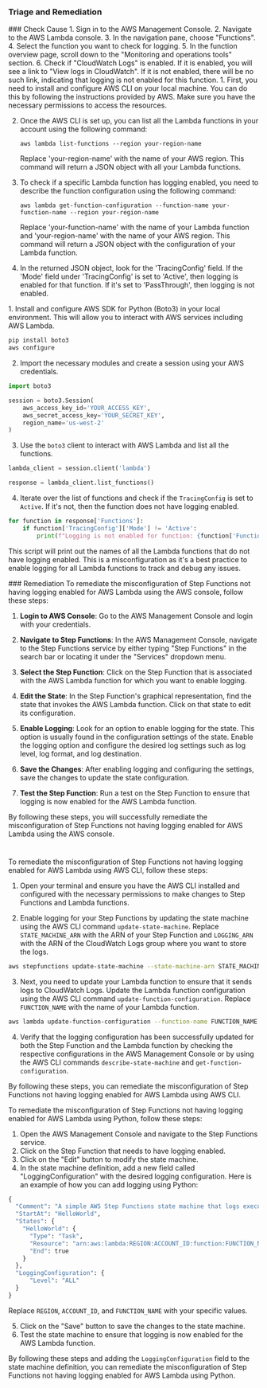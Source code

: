 
### Triage and Remediation
<Tabs>

<Tab title='Cause'>
### Check Cause
<AccordionGroup>
<Accordion title='Using Console' defaultOpen='true'>
1. Sign in to the AWS Management Console.
2. Navigate to the AWS Lambda console.
3. In the navigation pane, choose "Functions".
4. Select the function you want to check for logging.
5. In the function overview page, scroll down to the "Monitoring and operations tools" section.
6. Check if "CloudWatch Logs" is enabled. If it is enabled, you will see a link to "View logs in CloudWatch". If it is not enabled, there will be no such link, indicating that logging is not enabled for this function.
</Accordion>

<Accordion title='Using CLI'>
1. First, you need to install and configure AWS CLI on your local machine. You can do this by following the instructions provided by AWS. Make sure you have the necessary permissions to access the resources.

2. Once the AWS CLI is set up, you can list all the Lambda functions in your account using the following command:

   ```
   aws lambda list-functions --region your-region-name
   ```

   Replace 'your-region-name' with the name of your AWS region. This command will return a JSON object with all your Lambda functions.

3. To check if a specific Lambda function has logging enabled, you need to describe the function configuration using the following command:

   ```
   aws lambda get-function-configuration --function-name your-function-name --region your-region-name
   ```

   Replace 'your-function-name' with the name of your Lambda function and 'your-region-name' with the name of your AWS region. This command will return a JSON object with the configuration of your Lambda function.

4. In the returned JSON object, look for the 'TracingConfig' field. If the 'Mode' field under 'TracingConfig' is set to 'Active', then logging is enabled for that function. If it's set to 'PassThrough', then logging is not enabled.
</Accordion>

<Accordion title='Using Python'>
1. Install and configure AWS SDK for Python (Boto3) in your local environment. This will allow you to interact with AWS services including AWS Lambda.

```python
pip install boto3
aws configure
```

2. Import the necessary modules and create a session using your AWS credentials.

```python
import boto3

session = boto3.Session(
    aws_access_key_id='YOUR_ACCESS_KEY',
    aws_secret_access_key='YOUR_SECRET_KEY',
    region_name='us-west-2'
)
```

3. Use the `boto3` client to interact with AWS Lambda and list all the functions.

```python
lambda_client = session.client('lambda')

response = lambda_client.list_functions()
```

4. Iterate over the list of functions and check if the `TracingConfig` is set to `Active`. If it's not, then the function does not have logging enabled.

```python
for function in response['Functions']:
    if function['TracingConfig']['Mode'] != 'Active':
        print(f"Logging is not enabled for function: {function['FunctionName']}")
```

This script will print out the names of all the Lambda functions that do not have logging enabled. This is a misconfiguration as it's a best practice to enable logging for all Lambda functions to track and debug any issues.
</Accordion>

</AccordionGroup>
</Tab>
<Tab title='Remediation'>
### Remediation

<AccordionGroup>
<Accordion title='Using Console' defaultOpen='true'>
To remediate the misconfiguration of Step Functions not having logging enabled for AWS Lambda using the AWS console, follow these steps:

1. **Login to AWS Console**: Go to the AWS Management Console and login with your credentials.

2. **Navigate to Step Functions**: In the AWS Management Console, navigate to the Step Functions service by either typing "Step Functions" in the search bar or locating it under the "Services" dropdown menu.

3. **Select the Step Function**: Click on the Step Function that is associated with the AWS Lambda function for which you want to enable logging.

4. **Edit the State**: In the Step Function's graphical representation, find the state that invokes the AWS Lambda function. Click on that state to edit its configuration.

5. **Enable Logging**: Look for an option to enable logging for the state. This option is usually found in the configuration settings of the state. Enable the logging option and configure the desired log settings such as log level, log format, and log destination.

6. **Save the Changes**: After enabling logging and configuring the settings, save the changes to update the state configuration.

7. **Test the Step Function**: Run a test on the Step Function to ensure that logging is now enabled for the AWS Lambda function.

By following these steps, you will successfully remediate the misconfiguration of Step Functions not having logging enabled for AWS Lambda using the AWS console.

#
</Accordion>

<Accordion title='Using CLI'>
To remediate the misconfiguration of Step Functions not having logging enabled for AWS Lambda using AWS CLI, follow these steps:

1. Open your terminal and ensure you have the AWS CLI installed and configured with the necessary permissions to make changes to Step Functions and Lambda functions.

2. Enable logging for your Step Functions by updating the state machine using the AWS CLI command `update-state-machine`. Replace `STATE_MACHINE_ARN` with the ARN of your Step Function and `LOGGING_ARN` with the ARN of the CloudWatch Logs group where you want to store the logs.

```bash
aws stepfunctions update-state-machine --state-machine-arn STATE_MACHINE_ARN --logging-configuration "{ 'level': 'ALL', 'includeExecutionData': true, 'destinations': [{ 'cloudWatchLogsLogGroup': { 'logGroupArn': 'LOGGING_ARN' } }]}"
```

3. Next, you need to update your Lambda function to ensure that it sends logs to CloudWatch Logs. Update the Lambda function configuration using the AWS CLI command `update-function-configuration`. Replace `FUNCTION_NAME` with the name of your Lambda function.

```bash
aws lambda update-function-configuration --function-name FUNCTION_NAME --cli-connect-timeout 60 --cli-read-timeout 60 --logging-config "{ 'logGroupName': 'LOGGING_ARN', 'logType': 'Tail' }"
```

4. Verify that the logging configuration has been successfully updated for both the Step Function and the Lambda function by checking the respective configurations in the AWS Management Console or by using the AWS CLI commands `describe-state-machine` and `get-function-configuration`.

By following these steps, you can remediate the misconfiguration of Step Functions not having logging enabled for AWS Lambda using AWS CLI.
</Accordion>

<Accordion title='Using Python'>
To remediate the misconfiguration of Step Functions not having logging enabled for AWS Lambda using Python, follow these steps:

1. Open the AWS Management Console and navigate to the Step Functions service.
2. Click on the Step Function that needs to have logging enabled.
3. Click on the "Edit" button to modify the state machine.
4. In the state machine definition, add a new field called "LoggingConfiguration" with the desired logging configuration. Here is an example of how you can add logging using Python:

```python
{
  "Comment": "A simple AWS Step Functions state machine that logs execution history",
  "StartAt": "HelloWorld",
  "States": {
    "HelloWorld": {
      "Type": "Task",
      "Resource": "arn:aws:lambda:REGION:ACCOUNT_ID:function:FUNCTION_NAME",
      "End": true
    }
  },
  "LoggingConfiguration": {
      "Level": "ALL"
  }
}
```

Replace `REGION`, `ACCOUNT_ID`, and `FUNCTION_NAME` with your specific values.

5. Click on the "Save" button to save the changes to the state machine.
6. Test the state machine to ensure that logging is now enabled for the AWS Lambda function.

By following these steps and adding the `LoggingConfiguration` field to the state machine definition, you can remediate the misconfiguration of Step Functions not having logging enabled for AWS Lambda using Python.
</Accordion>

</AccordionGroup>
</Tab>
</Tabs>
